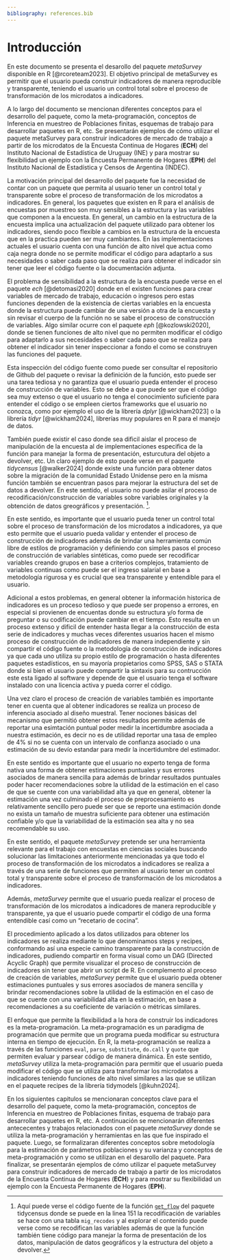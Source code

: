 ```yaml
---
bibliography: references.bib
---
```


# Introducción {#sec-Chapter1}

En este documento se presenta el desarollo del paquete *metaSurvey* disponible en R [@rcoreteam2023]. El objetivo principal de metaSurvey es permitir que el usuario pueda construir indicadores de manera reproducible y transparente, teniendo el usuario un control total sobre el proceso de transformación de los microdatos a indicadores.

A lo largo del documento se mencionan diferentes conceptos para el desarrollo del paquete, como la meta-programación, conceptos de Inferencia en muestreo de Poblaciones finitas, esquemas de trabajo para desarrollar paquetes en R, etc. Se presentarán ejemplos de cómo utilizar el paquete metaSurvey para construir indicadores de mercado de trabajo a partir de los microdatos de la Encuesta Continua de Hogares (**ECH**) del Instituto Nacional de Estadística de Uruguay (INE) y para mostrar su flexibilidad un ejemplo con la Encuesta Permanente de Hogares (**EPH**) del Instituto Nacional de Estadística y Censos de Argentina (INDEC).

La motivación principal del desarrollo del paquete fue la necesidad de contar con un paquete que permita al usuario tener un control total y transparente sobre el proceso de transformación de los microdatos a indicadores. En general, los paquetes que existen en R para el análisis de encuestas por muestreo son muy sensibles a la estructura y las variables que componen a la encuesta. En general, un cambio en la estructura de la encuesta implica una actualización del paquete utilizado para obtener los indicadores, siendo poco flexible a cambios en la estructura de la encuesta que en la practica pueden ser muy cambiantes. En las implementaciones actuales el usuario cuenta con una función de alto nivel que actua como caja negra donde no se permite modificar el código para adaptarlo a sus necesidades o saber cada paso que se realiza para obtener el indicador sin tener que leer el código fuente o la documentación adjunta.

El problema de sensibilidad a la estructura de la encuesta puede verse en el paquete *ech* [@detomasi2020] donde en el existen funciones para crear variables de mercado de trabajo, educación o ingresos pero estas funciones dependen de la existencia de ciertas variables en la encuesta donde la estructura puede cambiar de una versión a otra de la encuesta y sin revisar el cuerpo de la función no se sabe el proceso de construcción de variables. Algo similar ocurre con el paquete *eph* [@kozlowski2020], donde se tienen funciones de alto nivel que no permiten modificar el código para adaptarlo a sus necesidades o saber cada paso que se realiza para obtener el indicador sin tener inspeccionar a fondo el como se construyen las funciones del paquete.

Esta inspección del código fuente como puede ser consultar el repositorio de Github del paquete o revisar la definición de la función, esto puede ser una tarea tediosa y no garantiza que el usuario pueda entender el proceso de construcción de variables. Esto se debe a que puede ser que el código sea muy extenso o que el usuario no tenga el conocimiento suficiente para entender el código o se empleen ciertos frameworks que el usuario no conozca, como por ejemplo el uso de la librería *dplyr* [@wickham2023] o la librería *tidyr* [@wickham2024], librerías muy populares en R para el manejo de datos. 

También puede existir el caso donde sea dificil aislar el proceso de manipulación de la encuesta al de implementaciones especifica de la función para manejar la forma de presentación, esturcutura del objeto a devolver, etc. Un claro ejemplo de esto puede verse en el paquete *tidycensus* [@walker2024] donde existe una función para obtener datos sobre la migración de la comunidad Estado Unidense pero en la misma función también se encuentran pasos para mejorar la estructura del set de datos a devolver. En este sentido, el usuario no puede asilar el proceso de recodificación/construcción de variables sobre variables originales y la obtención de datos greográficos y presentación. [^chapter1-1].

[^chapter1-1]: Aquí puede verse el código fuente de la función [`get_flow`](https://github.com/walkerke/tidycensus/blob/master/R/flows.R) del paquete tidycensus donde se puede en la linea 151 la recodificación de variables se hace con una tabla `mig_recodes` y al explorar el contenido puede verse como se recodifican las variables además de que la función también tiene código para manejar la forma de presentación de los datos, manipulación de datos geográficos y la estructura del objeto a devolver.

En este sentido, es importante que el usuario pueda tener un control total sobre el proceso de transformación de los microdatos a indicadores, ya que esto permite que el usuario pueda validar y entender el proceso de construcción de indicadores además de brindar una herramienta común libre de estilos de programación y definiendo con simples pasos el proceso de construcción de variables sintéticas, como puede ser recodificar variables creando grupos en base a criterios complejos, tratamiento de variables continuas como puede ser el ingreso salarial en base a metodología rigurosa y es crucial que sea transparente y entendible para el usuario.

Adicional a estos problemas, en general obtener la información historica de indicadores es un proceso tedioso y que puede ser propenso a errores, en especial si provienen de encuentas donde su estructura y/o forma de preguntar o su codificación puede cambiar en el tiempo. Esto resulta en un proceso extenso y dificil de entender hasta llegar a la construcción de esta serie de indicadores y muchas veces diferentes usuarios hacen el mismo proceso de construcción de indicadores de manera independiente y sin compartir el código fuente o la metodología de construcción de indicadores ya que cada uno utiliza su propio estilo de programación o hasta diferentes paquetes estadísticos, en su mayoría propietarios como SPSS, SAS o STATA donde si bien el usuario puede compartir la sintaxis para su contrucción este esta ligado al software y depende de que el usuario tenga el software instalado con una licencia activa y pueda correr el código.

Una vez claro el proceso de creación de variables también es importante tener en cuenta que al obtener indicadores se realiza un proceso de inferencia asociado al diseño muestral. Tener nociones básicas del mecanismo que permitió obtener estos resultados permite además de reportar una esimtación puntual poder medir la incertidumbre asociada a nuestra estimación, es decir no es de utilidad reportar una tasa de empleo de $4\%$ si no se cuenta con un intervalo de confianza asociado o una estimación de su devío estandar para medir la incertidumbre del estimador.

En este sentido es importante que el usuario no experto tenga de forma nativa una forma de obtener estimaciones puntuales y sus errores asociados de manera sencilla para además de brindar resultados puntuales poder hacer recomendaciones sobre la utilidad de la estimación en el caso de que se cuente con una variabilidad alta ya que en general, obtener la estimación una vez culminado el proceso de preprocesamiento es relativamente sencillo pero puede ser que se reporte una estimación donde no exista un tamaño de muestra suficiente para obtener una estimación confiable y/o que la variabilidad de la estimación sea alta y no sea recomendable su uso.

En este sentido, el paquete *metaSurvey* pretende ser una herramienta relevante para el trabajo con encuestas en ciencias sociales buscando solucionar las limitaciones anteriormente mencionadas ya que todo el proceso de transformación de los microdatos a indicadores se realiza a través de una serie de funciones que permiten al usuario tener un control total y transparente sobre el proceso de transformación de los microdatos a indicadores. 

Además, *metaSurvey* permite que el usuario pueda realizar el proceso de transformación de los microdatos a indicadores de manera reproducible y transparente, ya que el usuario puede compartir el código de una forma entendible casí como un "recetario de cocina".

El procedimiento aplicado a los datos utilizados para obtener los indicadores se realiza mediante lo que denominamos steps y recipes, conformando así una especie camino transparente para la construcción de indicadores, pudiendo compartir en forma visual como un DAG (Directed Acyclic Graph) que permite visualizar el proceso de construcción de indicadores sin tener que abrir un script de R. En complemento al proceso de creación de variables, *metaSurvey* permite que el usuario pueda obtener estimaciones puntuales y sus errores asociados de manera sencilla y brindar recomendaciones sobre la utilidad de la estimación en el caso de que se cuente con una variabilidad alta en la estimación, en base a recomendaciones a su coeficiente de variación o métricas similares.

El enfoque que permite la flexibilidad a la hora de construir los indicadores es la meta-programación. La meta-programación es un paradigma de programación que permite que un programa pueda modificar su estructura interna en tiempo de ejecución. En R, la meta-programación se realiza a través de las funciones `eval`, `parse`, `substitute`, `do.call` y `quote` que permiten evaluar y parsear código de manera dinámica. En este sentido, *metaSurvey* utiliza la meta-programación para permitir que el usuario pueda modificar el código que se utiliza para transformar los microdatos a indicadores teniendo funciones de alto nivel similares a las que se utilizan en el paquete recipes de la librería tidymodels [@kuhn2024].

En los siguientes capitulos se mencionaran conceptos clave para el desarrollo del paquete, como la meta-programación, conceptos de Inferencia en muestreo de Poblaciones finitas, esquema de trabajo para desarrollar paquetes en R, etc. A continuación se mencionarán diferentes antececentes y trabajos relacionados con el paquete *metaSurvey* donde se utiliza la meta-programación y herramientas en las que fue inspirado el paquete. Luego, se formalizaran diferentes conceptos sobre metodología para la estimación de parámetros poblaciones y su varianza y conceptos de meta-programación y como se utilizan en el desarollo del paquete. Para finalizar, se presentarán ejemplos de cómo utilizar el paquete metaSurvey para construir indicadores de mercado de trabajo a partir de los microdatos de la Encuesta Continua de Hogares (**ECH**) y para mostrar su flexibilidad un ejemplo con la Encuesta Permanente de Hogares (**EPH**).